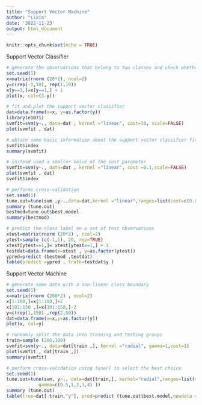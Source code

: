 ---
title: "Support Vector Machine"
author: "Lixia"
date: '2022-11-23'
output: html_document
---

```{r setup, include=FALSE}
knitr::opts_chunk$set(echo = TRUE)
```

Support Vector Classifier

```{r}
# generate the observations that belong to two classes and check whether the classes are linearly separable
set.seed(1)
x=matrix(rnorm (20*2), ncol=2)
y=c(rep(-1,10), rep(1,10))
x[y==1,]=x[y==1,] + 1
plot(x, col=(3-y))
```


```{r}
# fit and plot the support vector classifier
dat=data.frame(x=x, y=as.factor(y))
library(e1071)
svmfit=svm(y~., data=dat , kernel ="linear", cost=10, scale=FALSE)
plot(svmfit , dat)
```


```{r}
# obtain some basic information about the support vector classifier fit
svmfit$index
summary(svmfit)
```


```{r}
# instead used a smaller value of the cost parameter
svmfit=svm(y~., data=dat , kernel ="linear", cost =0.1,scale=FALSE)
plot(svmfit , dat)
svmfit$index
```


```{r}
# performs cross-validation
set.seed(1)
tune.out=tune(svm ,y~.,data=dat,kernel ="linear",ranges=list(cost=c(0.001, 0.01, 0.1, 1,5,10,100)))
summary (tune.out)
bestmod=tune.out$best.model
summary(bestmod)
```


```{r}
# predict the class label on a set of test observations
xtest=matrix(rnorm (20*2) , ncol=2)
ytest=sample (c(-1,1), 20, rep=TRUE)
xtest[ytest==1,]= xtest[ytest==1,] + 1
testdat=data.frame(x=xtest , y=as.factor(ytest))
ypred=predict (bestmod ,testdat)
table(predict =ypred , truth=testdat$y )
```

Support Vector Machine

```{r}
# generate some data with a non-linear class boundary
set.seed(1)
x=matrix(rnorm (200*2) , ncol=2)
x[1:100,]=x[1:100,]+2
x[101:150 ,]=x[101:150,]-2
y=c(rep(1,150) ,rep(2,50))
dat=data.frame(x=x,y=as.factor(y))
plot(x, col=y)
```


```{r}
# randomly split the data into training and testing groups
train=sample (200,100)
svmfit=svm(y~., data=dat[train ,], kernel ="radial", gamma=1,cost=1)
plot(svmfit , dat[train ,])
summary(svmfit)
```


```{r}
# perform cross-validation using tune() to select the best choice
set.seed(1)
tune.out=tune(svm, y~., data=dat[train,], kernel="radial",ranges=list(cost=c(0.1,1,10,100,1000),
            gamma=c(0.5,1,2,3,4) ))
summary (tune.out)
table(true=dat[-train,"y"], pred=predict (tune.out$best.model,newdata =dat[-train ,]))
```

